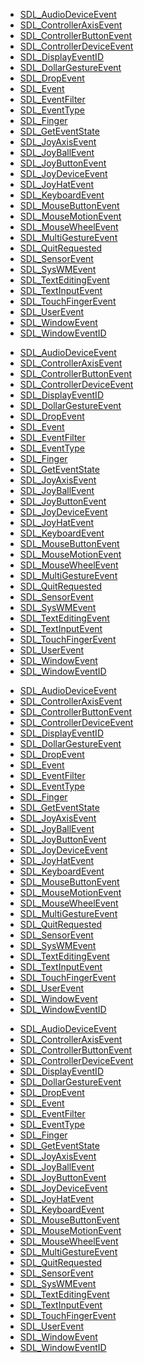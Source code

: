 <!-- DO NOT HAND-EDIT CATEGORY LISTS, THEY ARE AUTOGENERATED AND WILL BE OVERWRITTEN, BASED ON TAGS IN INDIVIDUAL PAGE FOOTERS. EDIT THOSE INSTEAD. -->
<!-- BEGIN CATEGORY LIST -->
* [[SDL_AudioDeviceEvent]]
* [[SDL_ControllerAxisEvent]]
* [[SDL_ControllerButtonEvent]]
* [[SDL_ControllerDeviceEvent]]
* [[SDL_DisplayEventID]]
* [[SDL_DollarGestureEvent]]
* [[SDL_DropEvent]]
* [[SDL_Event]]
* [[SDL_EventFilter]]
* [[SDL_EventType]]
* [[SDL_Finger]]
* [[SDL_GetEventState]]
* [[SDL_JoyAxisEvent]]
* [[SDL_JoyBallEvent]]
* [[SDL_JoyButtonEvent]]
* [[SDL_JoyDeviceEvent]]
* [[SDL_JoyHatEvent]]
* [[SDL_KeyboardEvent]]
* [[SDL_MouseButtonEvent]]
* [[SDL_MouseMotionEvent]]
* [[SDL_MouseWheelEvent]]
* [[SDL_MultiGestureEvent]]
* [[SDL_QuitRequested]]
* [[SDL_SensorEvent]]
* [[SDL_SysWMEvent]]
* [[SDL_TextEditingEvent]]
* [[SDL_TextInputEvent]]
* [[SDL_TouchFingerEvent]]
* [[SDL_UserEvent]]
* [[SDL_WindowEvent]]
* [[SDL_WindowEventID]]
<!-- END CATEGORY LIST -->
* [[SDL_AudioDeviceEvent]]
* [[SDL_ControllerAxisEvent]]
* [[SDL_ControllerButtonEvent]]
* [[SDL_ControllerDeviceEvent]]
* [[SDL_DisplayEventID]]
* [[SDL_DollarGestureEvent]]
* [[SDL_DropEvent]]
* [[SDL_Event]]
* [[SDL_EventFilter]]
* [[SDL_EventType]]
* [[SDL_Finger]]
* [[SDL_GetEventState]]
* [[SDL_JoyAxisEvent]]
* [[SDL_JoyBallEvent]]
* [[SDL_JoyButtonEvent]]
* [[SDL_JoyDeviceEvent]]
* [[SDL_JoyHatEvent]]
* [[SDL_KeyboardEvent]]
* [[SDL_MouseButtonEvent]]
* [[SDL_MouseMotionEvent]]
* [[SDL_MouseWheelEvent]]
* [[SDL_MultiGestureEvent]]
* [[SDL_QuitRequested]]
* [[SDL_SensorEvent]]
* [[SDL_SysWMEvent]]
* [[SDL_TextEditingEvent]]
* [[SDL_TextInputEvent]]
* [[SDL_TouchFingerEvent]]
* [[SDL_UserEvent]]
* [[SDL_WindowEvent]]
* [[SDL_WindowEventID]]
<!-- END CATEGORY LIST -->
* [[SDL_AudioDeviceEvent]]
* [[SDL_ControllerAxisEvent]]
* [[SDL_ControllerButtonEvent]]
* [[SDL_ControllerDeviceEvent]]
* [[SDL_DisplayEventID]]
* [[SDL_DollarGestureEvent]]
* [[SDL_DropEvent]]
* [[SDL_Event]]
* [[SDL_EventFilter]]
* [[SDL_EventType]]
* [[SDL_Finger]]
* [[SDL_GetEventState]]
* [[SDL_JoyAxisEvent]]
* [[SDL_JoyBallEvent]]
* [[SDL_JoyButtonEvent]]
* [[SDL_JoyDeviceEvent]]
* [[SDL_JoyHatEvent]]
* [[SDL_KeyboardEvent]]
* [[SDL_MouseButtonEvent]]
* [[SDL_MouseMotionEvent]]
* [[SDL_MouseWheelEvent]]
* [[SDL_MultiGestureEvent]]
* [[SDL_QuitRequested]]
* [[SDL_SensorEvent]]
* [[SDL_SysWMEvent]]
* [[SDL_TextEditingEvent]]
* [[SDL_TextInputEvent]]
* [[SDL_TouchFingerEvent]]
* [[SDL_UserEvent]]
* [[SDL_WindowEvent]]
* [[SDL_WindowEventID]]
<!-- END CATEGORY LIST -->
* [[SDL_AudioDeviceEvent]]
* [[SDL_ControllerAxisEvent]]
* [[SDL_ControllerButtonEvent]]
* [[SDL_ControllerDeviceEvent]]
* [[SDL_DisplayEventID]]
* [[SDL_DollarGestureEvent]]
* [[SDL_DropEvent]]
* [[SDL_Event]]
* [[SDL_EventFilter]]
* [[SDL_EventType]]
* [[SDL_Finger]]
* [[SDL_GetEventState]]
* [[SDL_JoyAxisEvent]]
* [[SDL_JoyBallEvent]]
* [[SDL_JoyButtonEvent]]
* [[SDL_JoyDeviceEvent]]
* [[SDL_JoyHatEvent]]
* [[SDL_KeyboardEvent]]
* [[SDL_MouseButtonEvent]]
* [[SDL_MouseMotionEvent]]
* [[SDL_MouseWheelEvent]]
* [[SDL_MultiGestureEvent]]
* [[SDL_QuitRequested]]
* [[SDL_SensorEvent]]
* [[SDL_SysWMEvent]]
* [[SDL_TextEditingEvent]]
* [[SDL_TextInputEvent]]
* [[SDL_TouchFingerEvent]]
* [[SDL_UserEvent]]
* [[SDL_WindowEvent]]
* [[SDL_WindowEventID]]
<!-- END CATEGORY LIST -->
